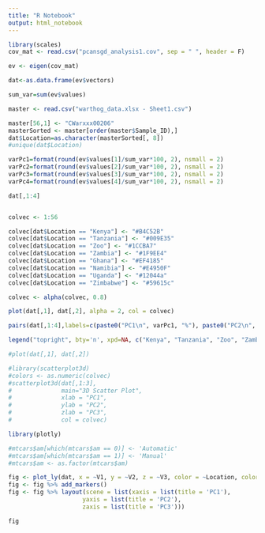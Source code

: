 ---
title: "R Notebook"
output: html_notebook
---

```{r}
library(scales)
cov_mat <- read.csv("pcansgd_analysis1.cov", sep = " ", header = F)

ev <- eigen(cov_mat)

dat<-as.data.frame(ev$vectors)

sum_var=sum(ev$values)

master <- read.csv("warthog_data.xlsx - Sheet1.csv")

master[56,1] <- "CWarxxx00206"
masterSorted <- master[order(master$Sample_ID),]
dat$Location=as.character(masterSorted[, 8])
#unique(dat$Location)

varPc1=format(round(ev$values[1]/sum_var*100, 2), nsmall = 2)
varPc2=format(round(ev$values[2]/sum_var*100, 2), nsmall = 2)
varPc3=format(round(ev$values[3]/sum_var*100, 2), nsmall = 2)
varPc4=format(round(ev$values[4]/sum_var*100, 2), nsmall = 2)

dat[,1:4]


colvec <- 1:56

colvec[dat$Location == "Kenya"] <- "#B4C52B"
colvec[dat$Location == "Tanzania"] <- "#009E35"
colvec[dat$Location == "Zoo"] <- "#1CCBA7"
colvec[dat$Location == "Zambia"] <- "#1F9EE4"
colvec[dat$Location == "Ghana"] <- "#EF4185"
colvec[dat$Location == "Namibia"] <- "#E4950F"
colvec[dat$Location == "Uganda"] <- "#12044a"
colvec[dat$Location == "Zimbabwe"] <- "#59615c"

colvec <- alpha(colvec, 0.8)

plot(dat[,1], dat[,2], alpha = 2, col = colvec)

pairs(dat[,1:4],labels=c(paste0("PC1\n", varPc1, "%"), paste0("PC2\n", varPc2, "%"), paste0("PC3\n", varPc3, "%"), paste0("PC4\n", varPc4, "%")), pch=19, upper.panel=NULL, col = colvec)

legend("topright", bty='n', xpd=NA, c("Kenya", "Tanzania", "Zoo", "Zambia", "Ghana", "Namibia", "Uganda", "Zimbabwe"), pch=19, col=c("#B4C52B", "#009E35", "#1CCBA7", "#1F9EE4", "#EF4185", "#E4950F", "#12044a", "#59615c"))

#plot(dat[,1], dat[,2])
```


```{r}
#library(scatterplot3d)
#colors <- as.numeric(colvec)
#scatterplot3d(dat[,1:3],
#              main="3D Scatter Plot",
#              xlab = "PC1",
#              ylab = "PC2",
#              zlab = "PC3",
#              col = colvec)
```
```{r}
library(plotly)

#mtcars$am[which(mtcars$am == 0)] <- 'Automatic'
#mtcars$am[which(mtcars$am == 1)] <- 'Manual'
#mtcars$am <- as.factor(mtcars$am)

fig <- plot_ly(dat, x = ~V1, y = ~V2, z = ~V3, color = ~Location, colors = c("#B4C52B", "#009E35", "#1CCBA7", "#1F9EE4", "#EF4185", "#E4950F", "#12044a", "#59615c"), alpha = .90)
fig <- fig %>% add_markers()
fig <- fig %>% layout(scene = list(xaxis = list(title = 'PC1'),
                     yaxis = list(title = 'PC2'),
                     zaxis = list(title = 'PC3')))

fig
```



